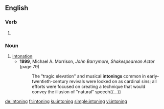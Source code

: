 ==English==

===Verb===
{{head|en|present participle}}

# {{present participle of|intone|lang=en}}

===Noun===
{{en-noun}}

# [[intonation]]
#* '''1999''', Michael A. Morrison, ''John Barrymore, Shakespearean Actor'' (page 79)
#*: The "tragic elevation" and musical '''intonings''' common in early-twentieth-century revivals were looked on as cardinal sins; all efforts were focused on creating a technique that would convey the illusion of "natural" speech{{...}}

[[de:intoning]]
[[fr:intoning]]
[[ku:intoning]]
[[simple:intoning]]
[[vi:intoning]]